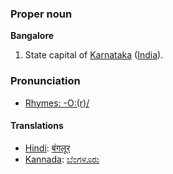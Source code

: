 ===Proper noun===
'''Bangalore'''

#State capital of [[Karnataka]] ([[India]]).

===Pronunciation===
*[[Rhymes:English:-O:(r)/|Rhymes: -O:(r)/]]

====Translations====
*[[Hindi]]: [[बंगलूर]]
*[[Kannada]]: [[ಬೆಂಗಳೂರು]]

{{msg:-ore}}
